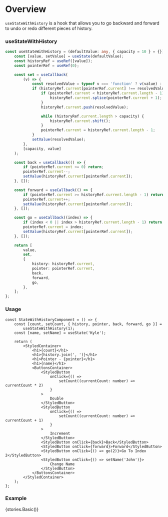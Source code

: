 
<Meta
    title="Hooks/Docs/useStateWithHistory"
    component={StateWithHistoryComponent}
/>

# Overview

`useStateWithHistory` is a hook that allows you to go backward and forward to undo or redo different pieces of history.

### useStateWithHistory

```ts
const useStateWithHistory = (defaultValue: any, { capacity = 10 } = {}) => {
    const [value, setValue] = useState(defaultValue);
    const historyRef = useRef([value]);
    const pointerRef = useRef(0);

    const set = useCallback(
        (v) => {
            const resolvedValue = typeof v === 'function' ? v(value) : v;
            if (historyRef.current[pointerRef.current] !== resolvedValue) {
                if (pointerRef.current < historyRef.current.length - 1) {
                    historyRef.current.splice(pointerRef.current + 1);
                }
                historyRef.current.push(resolvedValue);

                while (historyRef.current.length > capacity) {
                    historyRef.current.shift();
                }
                pointerRef.current = historyRef.current.length - 1;
            }
            setValue(resolvedValue);
        },
        [capacity, value]
    );

    const back = useCallback(() => {
        if (pointerRef.current <= 0) return;
        pointerRef.current--;
        setValue(historyRef.current[pointerRef.current]);
    }, []);

    const forward = useCallback(() => {
        if (pointerRef.current >= historyRef.current.length - 1) return;
        pointerRef.current++;
        setValue(historyRef.current[pointerRef.current]);
    }, []);

    const go = useCallback((index) => {
        if (index < 0 || index > historyRef.current.length - 1) return;
        pointerRef.current = index;
        setValue(historyRef.current[pointerRef.current]);
    }, []);

    return [
        value,
        set,
        {
            history: historyRef.current,
            pointer: pointerRef.current,
            back,
            forward,
            go,
        },
    ];
};
```

### Usage

```tsx
const StateWithHistoryComponent = () => {
    const [count, setCount, { history, pointer, back, forward, go }] =
        useStateWithHistory(1);
    const [name, setName] = useState('Kyle');

    return (
        <StyledContainer>
            <h1>{count}</h1>
            <h1>{history.join(', ')}</h1>
            <h1>Pointer - {pointer}</h1>
            <h1>{name}</h1>
            <ButtonsContainer>
                <StyledButton
                    onClick={() =>
                        setCount((currentCount: number) => currentCount * 2)
                    }
                >
                    Double
                </StyledButton>
                <StyledButton
                    onClick={() =>
                        setCount((currentCount: number) => currentCount + 1)
                    }
                >
                    Increment
                </StyledButton>
                <StyledButton onClick={back}>Back</StyledButton>
                <StyledButton onClick={forward}>Forward</StyledButton>
                <StyledButton onClick={() => go(2)}>Go To Index 2</StyledButton>
                <StyledButton onClick={() => setName('John')}>
                    Change Name
                </StyledButton>
            </ButtonsContainer>
        </StyledContainer>
    );
};
```

### Example

<Preview>
    <Story name="useStateWithHistory">{stories.Basic()}</Story>
</Preview>
